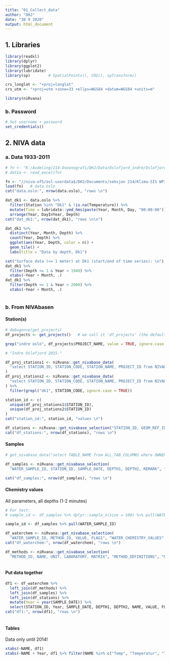 ```yaml
---
title: "01_Collect_data"
author: "DHJ"
date: "30 9 2020"
output: html_document
---
```


## 1. Libraries  
```r
library(readxl)
library(dplyr)
library(ggplot2)
library(lubridate)
library(sp)        # SpatialPoints(), CRS(), spTransform()

crs_longlat <- "+proj=longlat"
crs_utm <- "+proj=utm +zone=33 +ellps=WGS84 +datum=WGS84 +units=m"

library(niRvana)

```

### b. Password  
```r

# Set username + password
set_credentials()

```



## 2. NIVA data     

### a. Data 1933-2011  
```r

# fn <- "K:/Avdeling/214-Oseanografi/DHJ/Data/Oslofjord_indre/Oslofjord_indre_collected_03.06.2016.xlsx"
# dat1a <- read_excel(fn)

fn <- "//niva-of5/osl-userdata$/DHJ/Documents/seksjon 214/Klima-SIS WP3 Reanalysis of long-term data series/R data oslofjord.RData"
load(fn)   # data.oslo
cat("data.oslo:", nrow(data.oslo), "rows \n")

dat_dk1 <- data.oslo %>% 
  filter(Station %in% "Dk1" & !is.na(Temperature)) %>%
  mutate(Time = lubridate::ymd_hms(paste(Year, Month, Day, "00:00:00"))) %>%
  arrange(Year, DayInYear, Depth)
cat("dat_dk1:", nrow(dat_dk1), "rows \n\n")

dat_dk1 %>%
  distinct(Year, Month, Depth) %>%
  count(Year, Depth) %>%
  ggplot(aes(Year, Depth, color = n)) +
  geom_tile() +
  labs(title = "Data by depth, Dk1")

cat("Surface data (<= 1 meter) at Dk1 (start/end of time series): \n")
dat_dk1 %>%
  filter(Depth <= 1 & Year < 1940) %>%
  xtabs(~Year + Month, .)
dat_dk1 %>%
  filter(Depth <= 1 & Year > 2000) %>%
  xtabs(~Year + Month, .)



```

### b. From NIVAbasen  

#### Station(s)  
```r

# debugonce(get_projects)
df_projects <- get_projects()   # we call it 'df_projects' (the default name used by 'get_stations_from_project')

grep("indre oslo", df_projects$PROJECT_NAME, value = TRUE, ignore.case = TRUE) 

# "Indre Oslofjord 2015-" 

df_proj_stations1 <- niRvana::get_nivabase_data(
  "select STATION_ID, STATION_CODE, STATION_NAME, PROJECT_ID from NIVADATABASE.PROJECTS_STATIONS where lower(STATION_NAME) like '%dk1%'"
)
df_proj_stations2 <- niRvana::get_nivabase_data(
  "select STATION_ID, STATION_CODE, STATION_NAME, PROJECT_ID from NIVADATABASE.PROJECTS_STATIONS where lower(STATION_NAME) like '%steilene%'"
) %>%
  filter(grepl("dk1", STATION_CODE, ignore.case = TRUE))

station_id <- c(
  unique(df_proj_stations1$STATION_ID),
  unique(df_proj_stations2$STATION_ID)
)
cat("station_id:", station_id, "values \n")

df_stations <- niRvana::get_nivabase_selection("STATION_ID, GEOM_REF_ID", "STATIONS", "STATION_ID", station_id)
cat("df_stations:", nrow(df_stations), "rows \n")

```

#### Samples  
```r

# get_nivabase_data("select TABLE_NAME from ALL_TAB_COLUMNS where OWNER = 'NIVADATABASE' and column_name = 'STATION_ID'")  

df_samples <- niRvana::get_nivabase_selection(
  "WATER_SAMPLE_ID, STATION_ID, SAMPLE_DATE, DEPTH1, DEPTH2, REMARK", "WATER_SAMPLES", "STATION_ID", station_id)

cat("df_samples:", nrow(df_samples), "rows \n")

```

#### Chemistry values   
All parameters, all depths (1-2 minutes) 
```r

# For test:
# sample_id <- df_samples %>% dplyr::sample_n(size = 100) %>% pull(WATER_SAMPLE_ID)

sample_id <- df_samples %>% pull(WATER_SAMPLE_ID)

df_waterchem <- niRvana::get_nivabase_selection(
  "WATER_SAMPLE_ID, METHOD_ID, VALUE, FLAG1", "WATER_CHEMISTRY_VALUES", "WATER_SAMPLE_ID", sample_id)
cat("df_waterchem:", nrow(df_waterchem), "rows \n")

df_methods <- niRvana::get_nivabase_selection(
  "METHOD_ID, NAME, UNIT, LABORATORY, MATRIX", "METHOD_DEFINITIONS", "METHOD_ID", df_waterchem$METHOD_ID %>% unique())



```

#### Put data together  
```r

df1 <- df_waterchem %>%
  left_join(df_methods) %>%
  left_join(df_samples) %>%
  left_join(df_stations) %>%
  mutate(Year = year(SAMPLE_DATE)) %>%
  select(STATION_ID, Year, SAMPLE_DATE, DEPTH1, DEPTH2, NAME, VALUE, FLAG1, UNIT, everything()) 
cat("df1:", nrow(df1), "rows \n")
  

```

#### Tables   
Data only until 2014!   
```r

xtabs(~NAME, df1)
xtabs(~NAME + Year, df1 %>% filter(NAME %in% c("Temp", "Temperatur", "TEMPR")))

```



